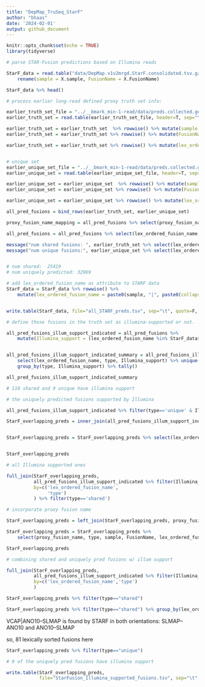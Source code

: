 ```yaml
---
title: "DepMap_TruSeq_StarF"
author: "bhaas"
date: '2024-02-01'
output: github_document
---
```


```r
knitr::opts_chunk$set(echo = TRUE)
library(tidyverse)
```


```r

# parse STAR-Fusion predictions based on Illumina reads

StarF_data = read.table("data/DepMap.v1v2mrgd.StarF.consolidated.tsv.gz", header=T, sep="\t", com='') %>%
    rename(sample = X.sample, FusionName = X.FusionName)

StarF_data %>% head()

```

```r

# process earlier long-read defined proxy truth set info:

earlier_truth_set_file = "../__bmark_min-1-read/data/preds.collected.gencode_mapped.wAnnot.filt.pass.proxy_assignments.byProgAgree.min_2.truth_set"
earlier_truth_set = read.table(earlier_truth_set_file, header=T, sep="\t") %>% mutate(type='shared')

earlier_truth_set = earlier_truth_set  %>% rowwise() %>% mutate(sample = str_split(proxy_fusion_name, "\\|")[[1]][1])
earlier_truth_set = earlier_truth_set %>% rowwise() %>% mutate(FusionName = str_split(proxy_fusion_name, "\\|")[[1]][2])

earlier_truth_set = earlier_truth_set %>% rowwise() %>% mutate(lex_ordered_fusion_name = paste0(sample, "|", paste0(collapse="--", sort(str_split(FusionName, "--")[[1]])))) 


# unique set
earlier_unique_set_file = "../__bmark_min-1-read/data/preds.collected.gencode_mapped.wAnnot.filt.pass.proxy_assignments.byProgAgree.min_2.unique_set"
earlier_unique_set = read.table(earlier_unique_set_file, header=T, sep="\t") %>% mutate(type='unique')

earlier_unique_set = earlier_unique_set  %>% rowwise() %>% mutate(sample = str_split(proxy_fusion_name, "\\|")[[1]][1])
earlier_unique_set = earlier_unique_set %>% rowwise() %>% mutate(FusionName = str_split(proxy_fusion_name, "\\|")[[1]][2])

earlier_unique_set = earlier_unique_set %>% rowwise() %>% mutate(lex_ordered_fusion_name = paste0(sample, "|", paste0(collapse="--", sort(str_split(FusionName, "--")[[1]])))) 

all_pred_fusions = bind_rows(earlier_truth_set, earlier_unique_set) 

proxy_fusion_name_mapping = all_pred_fusions %>% select(proxy_fusion_name, lex_ordered_fusion_name) %>% unique()

```



```r

all_pred_fusions = all_pred_fusions %>% select(lex_ordered_fusion_name, type) %>% unique()

message("num shared fusions: ", earlier_truth_set %>% select(lex_ordered_fusion_name) %>% unique() %>% nrow() )
message("num unique fusions:", earlier_unique_set %>% select(lex_ordered_fusion_name) %>% unique() %>% nrow() )


# num shared:  25419
# num uniquely predicted: 32969

```



```r

# add lex_ordered_fusion_name as attribute to STARF data
StarF_data = StarF_data %>% rowwise() %>% 
    mutate(lex_ordered_fusion_name = paste0(sample, "|", paste0(collapse="--", sort(str_split(FusionName, "--")[[1]])))) 


write.table(StarF_data, file="all_STARF_preds.tsv", sep="\t", quote=F, row.names=F)

```


```r

# define those fusions in the truth set as illumina-supported or not.

all_pred_fusions_illum_support_indicated = all_pred_fusions %>% 
    mutate(Illumina_support = (lex_ordered_fusion_name %in% StarF_data$lex_ordered_fusion_name))


all_pred_fusions_illum_support_indicated_summary = all_pred_fusions_illum_support_indicated %>% 
    select(lex_ordered_fusion_name, type, Illumina_support) %>% unique() %>% 
    group_by(type, Illumina_support) %>% tally()

all_pred_fusions_illum_support_indicated_summary

# 110 shared and 9 unique have illumina support

```

```r

# the uniquely predicted fusions supported by Illumina

all_pred_fusions_illum_support_indicated %>% filter(type=='unique' & Illumina_support) %>% arrange(lex_ordered_fusion_name)


```



```r

StarF_overlapping_preds = inner_join(all_pred_fusions_illum_support_indicated, StarF_data, by='lex_ordered_fusion_name', multiple='all')


StarF_overlapping_preds = StarF_overlapping_preds %>% select(lex_ordered_fusion_name, type, sample, FusionName) %>% unique()


StarF_overlapping_preds
```




```r

# all Illumina supported ones

full_join(StarF_overlapping_preds,
          all_pred_fusions_illum_support_indicated %>% filter(Illumina_support),
          by=c('lex_ordered_fusion_name',
               'type')
          ) %>% filter(type=='shared')

```


```r
# incorporate proxy fusion name

StarF_overlapping_preds = left_join(StarF_overlapping_preds, proxy_fusion_name_mapping, by='lex_ordered_fusion_name')

```



```r


StarF_overlapping_preds = StarF_overlapping_preds %>%
    select(proxy_fusion_name, type, sample, FusionName, lex_ordered_fusion_name) %>% unique()

StarF_overlapping_preds

# combining shared and uniquely pred fusions w/ illum support

```





```r

full_join(StarF_overlapping_preds,
          all_pred_fusions_illum_support_indicated %>% filter(Illumina_support),
          by=c('lex_ordered_fusion_name','type')
          )

```


```r

StarF_overlapping_preds %>% filter(type=="shared")

```

```r

StarF_overlapping_preds %>% filter(type=="shared") %>% group_by(lex_ordered_fusion_name) %>% tally() %>% filter(n>1)

```


VCAP|ANO10--SLMAP is found by STARF in both orientations:  SLMAP--ANO10 and ANO10--SLMAP

so, 81 lexically sorted fusions here

```r

StarF_overlapping_preds %>% filter(type=="unique")

# 9 of the uniquely pred fusions have illumina support

```



```r

write.table(StarF_overlapping_preds, 
            file="StarFusion_Illumina_supported_fusions.tsv", sep="\t", row.names=F, quote=F)


```






